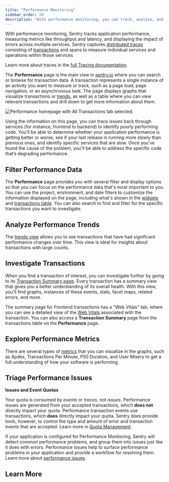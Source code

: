 ```yaml
---
title: "Performance Monitoring"
sidebar_order: 50
description: "With performance monitoring, you can track, analyze, and debug your application's performance. Sentry helps you identify performance opportunities and trace issues back to poorly performing code."
---
```


<Include name="performance-moving.mdx" />

With performance monitoring, Sentry tracks application performance, measuring metrics like throughput and latency, and displaying the impact of errors across multiple services. Sentry captures [distributed traces](/product/sentry-basics/tracing/distributed-tracing/) consisting of [transactions](/product/performance/transaction-summary/#what-is-a-transaction) and spans to measure individual services and operations within those services.

<Note>

Learn more about traces in the [full Tracing documentation](/product/sentry-basics/tracing/).

</Note>

The **Performance** page is the main view in [sentry.io](https://sentry.io) where you can search or browse for transaction data. A transaction represents a single instance of an activity you want to measure or track, such as a page load, page navigation, or an asynchronous task. The page displays graphs that visualize transactions or [trends](/product/performance/trends/), as well as a table where you can view relevant transactions and drill down to get more information about them.

![Performance homepage with All Transactions tab selected.](./img/01_full_widget_all.png)

Using the information on this page, you can trace issues back through services (for instance, frontend to backend) to identify poorly performing code. You'll be able to determine whether your application performance is getting better or worse, see if your last release is running more slowly than previous ones, and identify specific services that are slow. Once you've found the cause of the problem, you'll be able to address the specific code that’s degrading performance.

## Filter Performance Data

The **Performance** page provides you with several filter and display options so that you can focus on the performance data that's most important to you. You can use the project, environment, and date filters to customize the information displayed on the page, including what's shown in the [widgets](/product/performance/filters-display/#widgets) and [transactions table](/product/performance/filters-display/#transaction-table). You can also search to find and filter for the specific transactions you want to investigate.

## Analyze Performance Trends

The [trends view](/product/performance/trends/) allows you to see transactions that have had significant performance changes over time. This view is ideal for insights about transactions with large counts.

## Investigate Transactions

When you find a transaction of interest, you can investigate further by going to its [Transaction Summary page](/product/performance/transaction-summary). Every transaction has a summary view that gives you a better understanding of its overall health. With this view, you'll find graphs, instances of these events, stats, facet maps, related errors, and more.

The summary page for Frontend transactions has a "Web Vitals" tab, where you can see a detailed view of the [Web Vitals](/product/insights/web-vitals/) associated with the transaction. You can also access a **Transaction Summary** page from the transactions table on the **Performance** page.

## Explore Performance Metrics

There are several types of [metrics](/product/performance/metrics/) that you can visualize in the graphs, such as Apdex, Transactions Per Minute, P50 Duration, and User Misery to get a full understanding of how your software is performing.

## Triage Performance Issues

<Note>

**Issues and Event Quotas**

Your quota is consumed by _events_ or _traces_, not _issues_. Performance issues are generated from your accepted transactions, which **does not** directly impact your quota. Performance transaction events use transactions, which **does** directly impact your quota. Sentry does provide tools, however, to control the type and amount of error and transaction events that are accepted. Learn more in [Quota Management](/pricing/quotas/manage-transaction-quota).

</Note>

If your application is configured for Performance Monitoring, Sentry will detect common performance problems, and group them into issues just like it does with errors. Performance issues help to surface performance problems in your application and provide a workflow for resolving them. Learn more about [performance issues](/product/issues/issue-details/performance-issues/).

## Learn More

<PageGrid />
